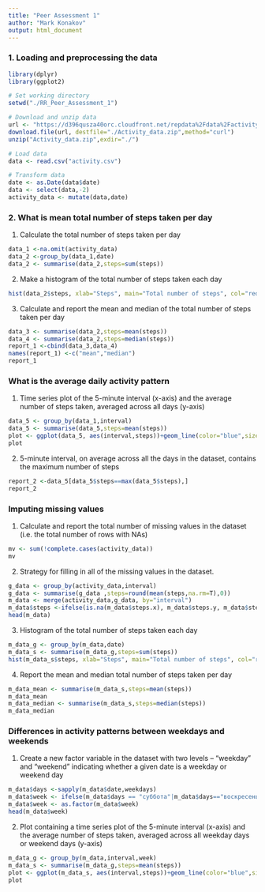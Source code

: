 ```yaml
---
title: "Peer Assessment 1"
author: "Mark Konakov"
output: html_document
---
```

### 1. Loading and preprocessing the data
```r


library(dplyr)
library(ggplot2)
```

```r
# Set working directory
setwd("./RR_Peer_Assessment_1")
```


```r
# Download and unzip data
url <- "https://d396qusza40orc.cloudfront.net/repdata%2Fdata%2Factivity.zip"
download.file(url, destfile="./Activity_data.zip",method="curl")
unzip("Activity_data.zip",exdir="./")

# Load data
data <- read.csv("activity.csv")

# Transform data
date <- as.Date(data$date)
data <- select(data,-2)
activity_data <- mutate(data,date)
```

### 2. What is mean total number of steps taken per day

1. Calculate the total number of steps taken per day

```r
data_1 <-na.omit(activity_data)
data_2 <-group_by(data_1,date)
data_2 <- summarise(data_2,steps=sum(steps))
```

2. Make a histogram of the total number of steps taken each day

```r
hist(data_2$steps, xlab="Steps", main="Total number of steps", col="red")
```

3. Calculate and report the mean and median of the total number of steps taken per day

```r
data_3 <- summarise(data_2,steps=mean(steps))
data_4 <- summarise(data_2,steps=median(steps))
report_1 <-cbind(data_3,data_4)
names(report_1) <-c("mean","median")
report_1
```
### What is the average daily activity pattern

1. Time series plot of the 5-minute interval (x-axis) and the average number of steps taken, averaged across all days (y-axis)


```r
data_5 <- group_by(data_1,interval)
data_5 <- summarise(data_5,steps=mean(steps))
plot <- ggplot(data_5, aes(interval,steps))+geom_line(color="blue",size=1)+labs(x="Interval",y="Mean number of steps",title="Time series plot of the 5-minute interval")
plot
```

2. 5-minute interval, on average across all the days in the dataset, contains the maximum number of steps

```r
report_2 <-data_5[data_5$steps==max(data_5$steps),]
report_2
```

### Imputing missing values

1. Calculate and report the total number of missing values in the dataset (i.e. the total number of rows with NAs)
```r
mv <- sum(!complete.cases(activity_data))
mv
```

2. Strategy for filling in all of the missing values in the dataset.
```r
g_data <- group_by(activity_data,interval)
g_data <- summarise(g_data ,steps=round(mean(steps,na.rm=T),0))
m_data <- merge(activity_data,g_data, by="interval")
m_data$steps <-ifelse(is.na(m_data$steps.x), m_data$steps.y, m_data$steps.x) 
head(m_data)
```

3. Histogram of the total number of steps taken each day  
```r
m_data_g <- group_by(m_data,date)
m_data_s <- summarise(m_data_g,steps=sum(steps))
hist(m_data_s$steps, xlab="Steps", main="Total number of steps", col="red")
```










4. Report the mean and median total number of steps taken per day
```r
m_data_mean <- summarise(m_data_s,steps=mean(steps))
m_data_mean
m_data_median <- summarise(m_data_s,steps=median(steps))
m_data_median
```
### Differences in activity patterns between weekdays and weekends
1. Create a new factor variable in the dataset with two levels – “weekday” and “weekend” indicating whether a given date is a weekday or weekend day
```r
m_data$days <-sapply(m_data$date,weekdays)
m_data$week <- ifelse(m_data$days == "суббота"|m_data$days=="воскресенье","weekend","weekday")
m_data$week <- as.factor(m_data$week)
head(m_data$week)
```
2. Plot containing a time series plot of the 5-minute interval (x-axis) and the average number of steps taken, averaged across all weekday days or weekend days (y-axis)
```r
m_data_g <- group_by(m_data,interval,week)
m_data_s <- summarise(m_data_g,steps=mean(steps))
plot <- ggplot(m_data_s, aes(interval,steps))+geom_line(color="blue",size=1)+facet_wrap(~week,nrow=2)+labs(x="Interval",y="Mean number of steps",title="Time series plot of the 5-minute interval")
plot
```
